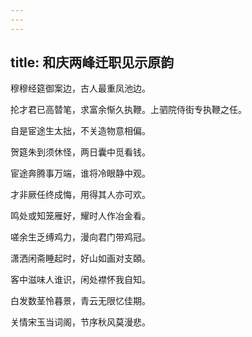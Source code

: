 ```yaml
---
---
---
```

title: 和庆两峰迁职见示原韵
---



穆穆经筵御案边，古人最重凤池边。

抡才君已高㬱笔，求富余惭久执鞭。上驷院侍街专执鞭之任。

自是宦途生太拙，不关造物意相偏。

贺筵朱到须休怪，两日囊中觅看钱。

宦途奔腾事万端，谁将冷眼静中观。

才非厥任终成悔，用得其人亦可欢。

鸣处或知笼雁好，耀时人作冶金看。

嗟余生乏缚鸡力，漫向君门带鸡冠。

潇洒闲斋睡起时，好山如画对支頣。

客中滋味人谁识，闲处襟怀我自知。

白发数茎怜暮景，青云无限忆佳期。

关情宋玉当词阁，节序秋风莫漫悲。